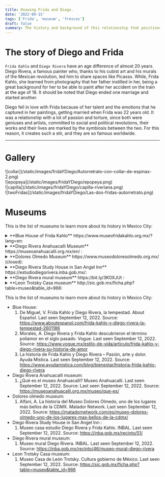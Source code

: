 ```yaml
---
title: Knowing Frida and Diego.
date: '2022-09-15'
tags: ['Frida', 'museum', 'frescos']
draft: false
summary: The history and background of this relationship that positioned Frida as a world -class artist.
---
```


# The story of Diego and Frida

`Frida Kahlo` and `Diego Rivera` have an age difference of almost 20 years. Diego Rivera, a famous painter who, thanks to his cubist art and his murals of the Mexican revolution, led him to share spaces like Picasso. While, Frida Kahlo,
she learned from photography that her father instilled in her, being a great background for her to be able to paint after her accident on the train at the age of 18. It should be noted that Diego ended one marriage and started another.

Diego fell in love with Frida because of her talent and the emotions that he captured in her paintings, getting married when Frida was 22 years old. It was a relationship with a lot of passion and torture, since both were geniuses and artists,
committed to social and political revolutions, their works and their lives are marked by the symbiosis between the two. For this reason, it creates such a stir, and they are so famous worldwide.

---

# Gallery

<div className="flex flex-wrap -mx-2 overflow-hidden xl:-mx-2">
  <div className="my-1 px-2 w-full overflow-hidden xl:my-1 xl:px-2 xl:w-1/2">
    ![collar](/static/images/fridaYDiego/Autorretrato-con-collar-de-espinas-2.png)
  </div>
  <div className="my-1 px-2 w-full overflow-hidden xl:my-1 xl:px-2 xl:w-1/2">
    ![epopeya](/static/images/fridaYDiego/epopeya.png)
  </div>
  <div className="my-1 px-2 w-full overflow-hidden xl:my-1 xl:px-2 xl:w-1/2">
    ![capilla](/static/images/fridaYDiego/capilla-riveriana.png)
  </div>
  <div className="my-1 px-2 w-full overflow-hidden xl:my-1 xl:px-2 xl:w-1/2">
    ![twoFridas](/static/images/fridaYDiego/Las-dos-fridas-autorretrato.png)
  </div>
</div>

# Museums

This is the list of museums to learn more about its history in Mexico City:

<details>
  <summary>**Blue House of Frida Kahlo** https://www.museofridakahlo.org.mx/?lang=en:</summary>
  <ul>
    <li type="square"> Context and history. Located south of Mexico City, in one of its mythical neighborhoods, it
      was where Diego Rivera and Frida Kahlo shared their lives, which is why Dolores Olmedo opened
      the museum to the public, reflecting the daily life and work of the artists. Within the gates
      of this museum are the pots where they cooked, their bedrooms, their painting tools, Frida's
      Tehuana dresses, and a picturesque garden. </li>
    <li type="square"> You will find inside. </li> 
        - A) The Blue house.
            - i) Frida's family
            - ii) Paints of Diego related with the dead of Frida.
            - iii) Trotsky's relationship with Diego and Frida
            - iv) Diego and Frida's study and bedrooms
        - B) Garden.
            - i) Vestiges extracted from Diego from the different archeological areas visited
            - ii) Mix of the vestiges and saucepan with the garden
    <li type="square"> How to arrive. </li>
        - A) From Diego Rivera Anahuacalli museum.
            - i) Walk on museo street to division del norte avenue 
            - ii) Take the bus. From division del norte 3315 stop to 
            - iii) Walk on to the museum. 
        - B) From subway. https://metro.cdmx.gob.mx/storage/app/media/red/plano_red19.pdf
    <li type="square"> Cost. Weekends 270 MXN/13.5 dls. Camera permit 30 MXN/1.5 dls. Tuesday to Friday 250 mxn/12.5 dls. </li>
    <li type="square"> Open: Tuesday from 10 to 18. Wednesday from 11 to 18. Thursday to Sunday from 10 to 18. </li>
    <li type="square"> Level of Security: ⭐️⭐️⭐️⭐️⭐️ (4.5) </li>
    <li type="square"> Guided tours. You have to send an email to schedule a tour previously. It has to be a minimum of 10 to 15 people. 800 MXN/40 dls in English </li>
    <li type="square"> What eat. </li>
    <li type="square"> Additional material. There are QR codes for children to interact, as well as official audio of the museum with a value of 70 MXN/3.5 dls. </li>
  </ul>
</details>

<details>
  <summary>**Diego Rivera Anahuacalli Museum** https://museoanahuacalli.org.mx/en/ : </summary>
  <ul>
    <li type="square"> Context and history. Within Diego's expeditions along visits to archaeological ruins, putting
      together his sketches and a couple of paintings alongside pre-Columbian art. The museum is
      divided into three: hell, purgatory and heaven, where up to the top of it there is a
      viewpoint. The main facade refers to Coatlicue, the mother of the war god Huitzilopochtli. The edifice was designed by Juan O'Gorman </li>
    <li type="square"> How to arrive. </li>
        - A) From blue house of Frida Kahlo. 
            - i) Walk to take the bus. 
            - ii) Take the bus from to Division del norte 3315 stop. https://moovitapp.com/index/en/public_transit-line-6-Ciudad_de_Mexico-822-1341234-3808689-1 
            - iii) Walk on to the museum. https://bit.ly/3BjoPzZ 
        - B) From Xotepingo station light rail. https://goo.gl/maps/gR55HXZvvNPVuRaU8 
        - C) From bus. https://goo.gl/maps/8RgdNCMadRZjwjAx5 // https://moovitapp.com/index/en/public_transit-line-152-Ciudad_de_Mexico-822-1341234-3808828-3
    <li type="square"> Cost. 100 MXN / 5 dls. </li>
    <li type="square"> Open: Tuesday to Sunday from 11 to 17:30. </li>
    <li type="square"> Level of Security: ⭐️⭐️⭐️⭐️⭐️ (4) </li>
    <li type="square"> Guided tours.  </li>
    <li type="square"> What eat. </li>
    <li type="square"> Additional material.  </li>
  </ul>
</details>

<details>
  <summary>**Dolores Olmedo Museum** https://www.museodoloresolmedo.org.mx/ (closed): </summary>
  <ul>
    <li type="square"> Context and history. The museum is a former hacienda in the Xochimilco area, which houses the
      largest collection of art by Diego Rivera and Frida Kahlo. You can find very endemic fauna of
      Mexico such as peacocks or the Xoloitzcuintles breed of dogs. </li>
    <li type="square"> How to arrive. For the moment, the museum is closed until new notice. </li>
    <li type="square"> Level of Security: ⭐️⭐️⭐️⭐️⭐️ (4) </li>
  </ul>
</details>

<details>
  <summary> **Diego Rivera Study House in San Angel Inn** https://estudiodiegorivera.inba.gob.mx/: </summary>
  <ul>
    <li type="square"> Context and history. Diego Rivera asked the acclaimed Mexican architect Juan O'Gorman to
      design a studio where Diego and Frida Kahlo could work comfortably, as well as be able to live
      in it. They lived for a couple of years returning from the USA until the death of Frida's
      father, Guillermo Kahlo, returning to the blue house. </li>
    <li type="square"> You will find inside. The houses were built on land sold by the architect to the painters, where part of the life and work of Juan O'Gorman can be found as a solution to the demand for the construction of new schools due to the rapid population growth in Mexico City. </li> 
        - A) Diego Rivera's House. 
        - B) Frida's House.
        - C) Juan O'Gorman's House.
    <li type="square"> How to arrive. https://moovitapp.com/index/es-419/transporte_p%C3%BAblico-line-116A-Ciudad_de_Mexico-822-8909-38975506-1 </li>
        - A) Bus from viveros subway station (Universidad stop to sta. Catarina - Magnolia). 
        - B) Bus from blue house of Frida (walk 4 streets to Malintzin-allende stop to sta. Catarina – Magnolia).
    <li type="square"> Cost. 40 MXN/2 dls. Not online tickets. </li>
    <li type="square"> Open: Tuesday to Sunday from 11 to 17. </li>
    <li type="square"> Level of Security: ⭐️⭐️⭐️⭐️⭐️ (4.5) </li>
    <li type="square"> Guided tours. On Tuesdays, there are personnel who speak English and Friday are the head of department. Do not charge some extra, so some tip is fine. Similarly, you can consult it via email: medr.atencionalvisitante@inba.gob.mx or medr.pedagogia@inba.gob.mx </li>
    <li type="square"> What eat. </li>
    <li type="square"> Additional material. You will find a couple of QR codes with the information, which is mostly in Spanish, but you can translate it. In some rooms there are QR codes in French and English. </li>
  </ul>
</details>

<details>
  <summary>**Diego Rivera mural museum** https://bit.ly/3KOXJUt : </summary>
  <ul>
    <li type="square"> Context and history. The museum initially was not. As in the case of Diego Rivera and José Clemente
      Orozco, who were asked to paint frescoes on buildings belonging to celebrities or friends. Diego
      painted the mural "*Sueño de una tarde dominical en la alameda central*" because the building was
      quite close to the alameda central park in Mexico City. After one of the most disturbing earthquakes
      we have suffered, the mural was rescued and the Diego Museum was founded, with works by the artist.
      As if that were not enough, outside the museum there are people playing Domino as a sport, they
      come together to enjoy, a similar like Domino Park in Miami. </li>
    <li type="square"> How to arrive. Hidalgo subway station. https://goo.gl/maps/yaYMsUVSi3GQT5879. </li>
    <li type="square"> Cost. 40 MXN/2 dls. Not online tickets. </li>
    <li type="square"> Open. Tuesday to Sunday from 10 to 18. </li>
    <li type="square"> Level of Security: ⭐️⭐️⭐️⭐️⭐️ (4) </li>
    <li type="square"> Guided tours. The tours in English of Wednesday to Friday are from 13 to 14. On weekends from 12 to 13 and 14 to 15. The cost is 20 MXN/1 dls. </li>
    <li type="square"> What eat. </li> 
  </ul>
</details>

<details>
  <summary> **Leon Trotsky Casa museum** http://sic.gob.mx/ficha.php?table=museo&table_id=966: </summary>
  <ul>
    <li type="square"> Context and history. It was the house where Leon Trotsky, a political refugee who was
      persecuted by Stalin, lived. Trotsky had to flee from Russia because Lenin took the place that corresponded to Russia and became a political prisoner. 
      He first lived in the blue house of Diego and Frida Kahlo, being
      a friend of Diego Rivera. Diego Rivera being unfaithful to Frida with her younger sister,
      Frida took revenge on Trotsky. Diego Rivera cost him that he will resign from the Mexican
      communist party, being the president of the association to be able to extradite Trotsky. </li>
    <li type="square"> How to arrive. </li>
        - A) From General Anaya subway station.chttps://goo.gl/maps/6PopheN2ddb5LMPS9 
        - B) From Tlalpan bus. https://goo.gl/maps/ZdKLCNCA8TvJ53ez8 // https://moovitapp.com/index/en/public_transit-line-152-Ciudad_de_Mexico-822-1341234-3808828-3
        - C) Walk from blue House of Frida Kahlo (10 minutes)
    <li type="square"> Cost. 70 MXN/3.5 dls. Foreign student 55 MXN/2.75 dls. Not online tickets. </li>
    <li type="square"> Open: Tuesday to Sunday from 10 to 17. </li>
    <li type="square"> Level of Security: ⭐️⭐️⭐️⭐️⭐️ (4.5) </li>
    <li type="square"> Guided tours. Send an email to check the availability to museotrotsky@outlook.com, leontrotskymuseo@gmail.com, derechodeasilo9@gmail.com . </li>
    <li type="square"> What eat. </li> 
  </ul>
</details>

This is the list of museums to learn more about its history in Mexico City:

- Blue House:
  1. De Miguel, V. Frida Kahlo y Diego Rivera, la tempestad. About Español. Last seen September 12, 2022. Source:
   https://www.aboutespanol.com/frida-kahlo-y-diego-rivera-la-tempestad-2601186
  2. Morales, A. Diego Rivera y Frida Kahlo descubrieron el término poliamor en el siglo pasado. Vogue. Last seen September 12, 2022. Source:
    https://www.vogue.mx/estilo-de-vida/articulo/frida-kahlo-y-diego-rivera-su-historia-de-amor
  3. La historia de Frida Kahlo y Diego Rivera – Pasión, arte y dolor. Ayuda Mistica. Last seen September 12, 2022. Source: https://www.ayudamistica.com/blog/bienestar/historia-frida-kahlo-diego-rivera 
- Diego Rivera Anahuacalli museum:
  1. ¿Qué es el museo Anahuacalli? Museo Anahuacalli. Last seen September 12, 2022. Source:
Last seen September 12, 2022. Source: https://museoanahuacalli.org.mx/museo/que-es/ 
- Dolores olmedo museum:
  1. Alfani, A. La historia del Museo Dolores Olmedo, uno de los lugares más bellos de la CDMX. Matador Network. Last seen September 12, 2022. Source:
    https://matadornetwork.com/es/museo-dolores-olmedo-uno-de-los-lugares-mas-bellos-de-la-cdmx/   
- Diego Rivera Study House in San Angel Inn :
  1. Museo casa estudio Diego Rivera y Frida Kahlo. INBAL. Last seen September 12, 2022. Source: https://inba.gob.mx/recinto/51/   
- Diego Rivera mural museum:
  1. Museo mural Diego Rivera. INBAL. Last seen September 12, 2022. Source: https://inba.gob.mx/recinto/46/museo-mural-diego-rivera 
- Leon Trotsky Casa museum:
  1. Museo Casa de León Trotsky. Cultura gobierno de México. Last seen September 12, 2022. Source: https://sic.gob.mx/ficha.php?table=museo&table_id=966
